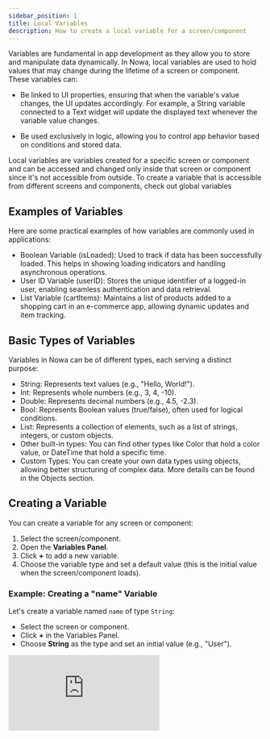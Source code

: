 ```yaml
---
sidebar_position: 1
title: Local Variables
description: How to create a local variable for a screen/component
---
```



Variables are fundamental in app development as they allow you to store and manipulate data dynamically. In Nowa, local variables are used to hold values that may change during the lifetime of a screen or component. These variables can:

- Be linked to UI properties, ensuring that when the variable's value changes, the UI updates accordingly. For example, a String variable connected to a Text widget will update the displayed text whenever the variable value changes.

- Be used exclusively in logic, allowing you to control app behavior based on conditions and stored data.

Local variables are variables created for a specific screen or component and can be accessed and changed only inside that screen or component since it's not accessible from outside. To create a variable that is accessible from different screens and components, check out global variables

## Examples of Variables

Here are some practical examples of how variables are commonly used in applications:

- Boolean Variable (isLoaded): Used to track if data has been successfully loaded. This helps in showing loading indicators and handling asynchronous operations.
- User ID Variable (userID): Stores the unique identifier of a logged-in user, enabling seamless authentication and data retrieval.
- List Variable (cartItems): Maintains a list of products added to a shopping cart in an e-commerce app, allowing dynamic updates and item tracking.

## Basic Types of Variables

Variables in Nowa can be of different types, each serving a distinct purpose:
- String: Represents text values (e.g., "Hello, World!").
- Int: Represents whole numbers (e.g., 3, 4, -10).
- Double: Represents decimal numbers (e.g., 4.5, -2.3).
- Bool: Represents Boolean values (true/false), often used for logical conditions.
- List: Represents a collection of elements, such as a list of strings, integers, or custom objects.
- Other built-in types: You can find other types like Color that hold a color value, or DateTime that hold a specific time.
- Custom Types: You can create your own data types using objects, allowing better structuring of complex data. More details can be found in the Objects section.

## Creating a Variable

You can create a variable for any screen or component:

1. Select the screen/component.
2. Open the **Variables Panel**.
3. Click **+** to add a new variable.
4. Choose the variable type and set a default value (this is the initial value when the screen/component loads).

### Example: Creating a "name" Variable

Let's create a variable named `name` of type `String`:

- Select the screen or component.
- Click **+** in the Variables Panel.
- Choose **String** as the type and set an initial value (e.g., "User").

<div style={{ position: 'relative', paddingBottom: 'calc(56.018518518518526% + 41px)', height: 0, width: '100%' }}>
    <iframe
    src="https://demo.arcade.software/8KfGmNsSrXCS8jQVkj8P?embed&embed_mobile=tab&embed_desktop=inline&show_copy_link=true"
    title="Create a variable"
    frameBorder="0"
    loading="lazy"
    allowFullScreen
    allow="clipboard-write"
    style={{ position: 'absolute', top: 0, left: 0, width: '100%', height: '100%', colorScheme: 'light' }}
    />
</div>


:::note
Besides creating variables on the board, you can also create variables for a screen/component inside the **File Preview**:

- The **File Preview** focuses on one screen/component at a time.
- Access it by opening the screen or component dart file from the **Files Panel**, or using the **"Open in File Preview"** option from the board after selecting the screen or component

![](./img/create_var_from_file_previewer.png)
:::

## Connecting a Variable to a Widget Property

When a variable is connected to a widget property:

- The property value becomes equal to the variable.
- If the variable value changes, the property updates automatically (need to call refresh node after changing the value of the variable, more on that below)
- The variable type must match the expected property type.

### Example: Displaying a Variable in a `Text` Widget

We connect the `name` variable to the `Text` property of a `Text` widget:

- Select the `Text` widget.
- Set its `Text` property to the `name` variable.
- Now, whenever the `name` variable changes, the displayed text updates.

<div style={{ position: 'relative', paddingBottom: 'calc(56.018518518518526% + 41px)', height: 0, width: '100%' }}>
    <iframe
    src="https://demo.arcade.software/tQjbVedk7PYhCOOEjB1I?embed&embed_mobile=tab&embed_desktop=inline&show_copy_link=true"
    title="Connect variable to a widget property"
    frameBorder="0"
    loading="lazy"
    allowFullScreen
    allow="clipboard-write"
    style={{ position: 'absolute', top: 0, left: 0, width: '100%', height: '100%', colorScheme: 'light' }}
    />
</div>


:::tip Using Custom Expressions

You can inject variables into properties using **Custom Expressions**. Example:

- Instead of just displaying `name`, set the `Text` property to `"Hello " + name`.
- More details on expressions can be found in the **Expressions** section.

<div style={{ position: 'relative', paddingBottom: 'calc(56.018518518518526% + 41px)', height: 0, width: '100%' }}>
    <iframe
    src="https://demo.arcade.software/gAEdk9d3DDlTvfaJmHLg?embed&embed_mobile=tab&embed_desktop=inline&show_copy_link=true"
    title="Inject a variable to existing text"
    frameBorder="0"
    loading="lazy"
    allowFullScreen
    allow="clipboard-write"
    style={{ position: 'absolute', top: 0, left: 0, width: '100%', height: '100%', colorScheme: 'light' }}
    />
</div>
:::

## Updating the Value of a Variable

To update a variable, use a **Logic Graph** inside a function or an event:

1. Select a function or event (e.g., **On Pressed** event of a button).
2. Add the variable, then choose **Set** node.
3. type the new value for the variable
4. Add a **Refresh UI** node to update the UI if the variable is connected to a widget.

### Example: Changing the `name` Variable on Button Press

- When the button is pressed, the `name` variable is updated to the new value.
- Since `name` is connected to a `Text` widget, the displayed text updates automatically.

<div style={{ position: 'relative', paddingBottom: 'calc(56.018518518518526% + 41px)', height: 0, width: '100%' }}>
    <iframe
    src="https://demo.arcade.software/Htem33HnslAwyTdA49Zs?embed&embed_mobile=tab&embed_desktop=inline&show_copy_link=true"
    title="Change the value of a variable dynamically"
    frameBorder="0"
    loading="lazy"
    allowFullScreen
    allow="clipboard-write"
    style={{ position: 'absolute', top: 0, left: 0, width: '100%', height: '100%', colorScheme: 'light' }}
    />
</div>

![](./img/Change_value_dynamically.gif)


## Setting a Variable Using Another Variable or Custom Expression

Instead of setting a variable manually, you can:

- Set its value equal to another variable.
- Use the custom expression to type a Dart expression for advanced logic.

Click on the **value** property when using "Set" to configure this.

<div style={{ position: 'relative', paddingBottom: 'calc(56.018518518518526% + 41px)', height: 0, width: '100%' }}>
    <iframe
    src="https://demo.arcade.software/9hudWvjLxgRudtgEv5wj?embed&embed_mobile=tab&embed_desktop=inline&show_copy_link=true"
    title="Set the value of a variable using another variable or custom expression"
    frameBorder="0"
    loading="lazy"
    allowFullScreen
    allow="clipboard-write"
    style={{ position: 'absolute', top: 0, left: 0, width: '100%', height: '100%', colorScheme: 'light' }}
    />
</div>


## Creating a Variable from a Widget Property

Instead of creating a variable first and then connecting it to a property, you can:

1. Click on a widget property.
2. Choose **"Create Variable"**.
3. The system automatically assigns the correct type and connects the variable.
4. Modify the variable name later in the **Variables Panel** if needed.

<div style={{ position: 'relative', paddingBottom: 'calc(56.018518518518526% + 41px)', height: 0, width: '100%' }}>
    <iframe
    src="https://demo.arcade.software/y9S0Muz4uQx7h7fxDD2N?embed&embed_mobile=tab&embed_desktop=inline&show_copy_link=true"
    title="Create a variable out of a widget property"
    frameBorder="0"
    loading="lazy"
    allowFullScreen
    allow="clipboard-write"
    style={{ position: 'absolute', top: 0, left: 0, width: '100%', height: '100%', colorScheme: 'light' }}
    />
</div>


This makes it easier to manage variables directly from UI properties, reducing manual work.

---

Using local variables effectively allows for dynamic UIs and flexible logic. Start experimenting with variables to create more interactive apps in Nowa!

